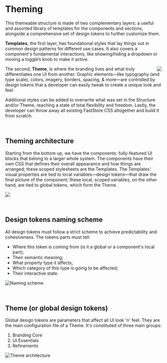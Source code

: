
<Meta title="Theming" />

# Theming

This themeable structure is made of two complementary layers: a useful and assorted library of templates for the components and sections, alongside a comprehensive set of design tokens to further customize them.

**Templates**, the first layer, has foundational styles that lay things out in common design patterns for different use cases. It also covers a component's fundamental interactions, like showing/hiding a dropdown or moving a toggle’s knob to make it active.

<img
  src="https://user-images.githubusercontent.com/723163/159504019-b6380d47-8f93-47a3-b77f-0abb6aeb1ad2.png"
  align="right"
/>

The second, **Theme**, is where the branding lives and what truly differentiates one UI from another. Graphic elements—like typography (and type scale), colors, imagery, borders, spacing, & more—are controlled by design tokens that a developer can easily tweak to create a unique look and feel.

Additional styles can be added to overwrite what was set in the Structure and/or Theme, reaching a state of total flexibility and freedom. Lastly, the developer can throw away all existing FastStore CSS altogether and build it from scratch.

<br />

## Theming architecture

Starting from the bottom up, we have the components: fully-featured UI blocks that belong to a larger whole system. The components have their own CSS that defines their overall appearance and how things are arranged; these scoped stylesheets are the Templates. The Templates' visual properties are tied to local variables—design tokens—that draw the final picture of the component; these local, scoped variables, on the other hand, are tied to global tokens, which form the Theme.

<img
  src="https://user-images.githubusercontent.com/723163/159509122-7e39c20f-d1a6-4449-bf22-e77e91692316.png"
  align="center"
/>

<br />

## Design tokens naming scheme

All design tokens must follow a strict scheme to achieve predictability and cohesiveness. The tokens parts must tell:

- Where this token is coming from (is it a global or a component's local part);
- Their semantic meaning;
- What property type it affects;
- Which category of this type is going to be affected;
- Their interactive state.

![Naming scheme](https://user-images.githubusercontent.com/723163/159535015-25c1caa9-6f44-476f-ba7b-f530066b6c98.png)

<br />

## Theme (or global design tokens)

Global design tokens are parameters that affect all UI look 'n' feel. They are the main configuration file of a Theme. It's constituted of three main groups:

1. Branding Core
2. UI Essentials
3. Refinements

![Theme architecture](https://user-images.githubusercontent.com/723163/159511583-ea1868d5-1262-4a3e-a06c-d807ed88c79c.png)

